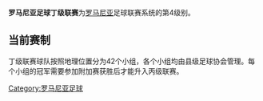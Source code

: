 {{Infobox football league
| logo       =
| pixels     =
| country    = 罗马尼亚
| founded    = 2006年
| series      = 42
| promotion  = [[罗马尼亚足球丙级联赛|罗马尼亚足球丙级联赛]]
| relegation = [[罗马尼亚足球戊级联赛|罗马尼亚足球戊级联赛]]
| levels     = 4
| domest_cup = [[罗马尼亚杯|罗马尼亚杯]]<br />[[罗马尼亚超级杯|罗马尼亚超级杯]]
| confed_cup =
| season     =
| current    = [[2012年至2013年罗马尼亚足球丁级联赛|2012年至2013年罗马尼亚足球丁级联赛]]
| website    =
}}'''罗马尼亚足球丁级联赛'''为[[罗马尼亚|罗马尼亚]]足球联赛系统的第4级别。

== 当前赛制 ==
丁级联赛球队按照地理位置分为42个小组，各个小组均由县级足球协会管理。每个小组的冠军需要参加附加赛获胜后才能升入丙级联赛。

[[Category:罗马尼亚足球|Category:罗马尼亚足球]]